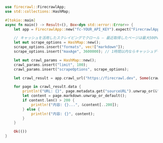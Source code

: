 ```rust Rust
use firecrawl::FirecrawlApp;
use std::collections::HashMap;

#[tokio::main]
async fn main() -> Result<(), Box<dyn std::error::Error>> {
    let app = FirecrawlApp::new("fc-YOUR_API_KEY").expect("FirecrawlAppの初期化に失敗しました");

    // キャッシュを活用したスクレイピングでクロール — 最近取得したページは最大500%高速
    let mut scrape_options = HashMap::new();
    scrape_options.insert("formats", vec!["markdown"]);
    scrape_options.insert("maxAge", 3600000); // 1時間以内ならキャッシュデータを使用

    let mut crawl_params = HashMap::new();
    crawl_params.insert("limit", 100);
    crawl_params.insert("scrapeOptions", scrape_options);

    let crawl_result = app.crawl_url("https://firecrawl.dev", Some(crawl_params)).await?;

    for page in crawl_result.data {
        println!("URL: {}", page.metadata.get("sourceURL").unwrap_or(&"不明".to_string()));
        let content = page.markdown.unwrap_or_default();
        if content.len() > 200 {
            println!("内容: {}...", &content[..200]);
        } else {
            println!("内容: {}", content);
        }
    }

    Ok(())
}
```
